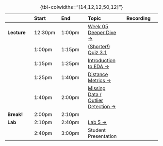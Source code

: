 
| | Start | End | Topic | Recording |
|:- |:- |:- |:- |:-:|
| **Lecture** | <span class='sec-start'>12:30pm</span> | <span class='sec-p30'>1:00pm</a> | <a href="#week-05-recap">Week 05 Deeper Dive &rarr;</a> | <a id="rec-link-w06-1" href="../recordings/recording-w06s02-1.html" target="_blank" class="disabled"><i class="bi bi-film"></i></a> |
| | <span class='sec-p30'>1:00pm</span> | <span class='sec-p45'>1:15pm</a> | <a href="https://georgetown.instructure.com/courses/173310/quizzes/201583" target="_blank">(Shorter!) Quiz 3.1 <i class="bi bi-box-arrow-up-right ps-1"></i></a> | |
| | <span class='sec-p45'>1:15pm</span> | <span class='sec-p55'>1:25pm</span> | <a href="#exploratory-data-analysis-eda">Introduction to EDA &rarr;</a> | <a id="rec-link-w06-2" href="../recordings/recording-w06s02-2.html" target="_blank" class="disabled"><i class="bi bi-film"></i></a> |
| | <span class='sec-p55'>1:25pm</span> | <span class='sec-p70'>1:40pm</span> | <a href="#distance-metrics">Distance Metrics &rarr;</a> | <a id="rec-link-w06-3" href="../recordings/recording-w06s02-3.html" target="_blank" class="disabled"><i class="bi bi-film"></i></a> |
| | <span class='sec-p70'>1:40pm</span> | <span class='sec-p90'>2:00pm</span> | <a href='#missing-data'>Missing Data / Outlier Detection &rarr;</a> | <a href='../recordings/recording-w06s02-4.html' target='_blank' class='disabled'><i class='bi bi-film'></i></a> |
| **Break!** | <span class='sec-p90'>2:00pm</span> | <span class='sec-p100'>2:10pm</span> | | |
| **Lab** | <span class='sec-p100'>2:10pm</span> | <span class='sec-p130'>2:40pm</span> | <a href="#lab-demonstrations">Lab 5 &rarr;</a> | <a id="rec-link-w06-5" href="../recordings/recording-w06s02-5.html" target="_blank" class="disabled"><i class="bi bi-film"></i></a> |
| | <span class='sec-p130'>2:40pm</span> | <span class='sec-end'>3:00pm</span> | Student Presentation | |

: {tbl-colwidths="[14,12,12,50,12]"}